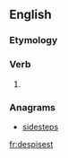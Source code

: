 ==English==

===Etymology===
{{suffix|despise|est|lang=en}}

===Verb===
{{head|en|verb form}}

# {{en-archaic second-person singular of|despise}}

===Anagrams===
* [[sidesteps#English|sidesteps]]

[[fr:despisest]]